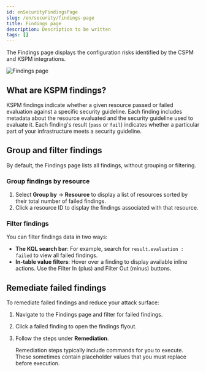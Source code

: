 ```yaml
---
id: enSecurityFindingsPage
slug: /en/security/findings-page
title: Findings page
description: Description to be written
tags: []
---
```


<div id="findings-page"></div>

The Findings page displays the configuration risks identified by the <DocLink id="enSecurityCspm">CSPM</DocLink> and <DocLink id="enSecurityKspm">KSPM</DocLink> integrations.

![Findings page](../images/findings-page/-cloud-native-security-findings-page.png)

<div id="findings-page-what-are-findings"></div>

## What are KSPM findings?

KSPM findings indicate whether a given resource passed or failed evaluation against a specific security guideline. Each finding includes metadata about the resource evaluated and the security guideline used to evaluate it. Each finding's result (`pass` or `fail`) indicates whether a particular part of your infrastructure meets a security guideline.

<div id="findings-page-group-filter"></div>

## Group and filter findings
By default, the Findings page lists all findings, without grouping or filtering.

### Group findings by resource

1. Select **Group by** -> **Resource** to display a list of resources sorted by their total number of failed findings.
1. Click a resource ID to display the findings associated with that resource.

<div id="findings-page-filter-findings"></div>

### Filter findings
You can filter findings data in two ways:

* **The KQL search bar**: For example, search for `result.evaluation : failed` to view all failed findings.
* **In-table value filters**: Hover over a finding to display available inline actions. Use the Filter In (plus) and Filter Out (minus) buttons.

<div id="findings-page-remediate-findings"></div>

## Remediate failed findings
To remediate failed findings and reduce your attack surface:

1. Navigate to the Findings page and <DocLink id="enSecurityFindingsPage" section="filter-findings">filter for failed findings</DocLink>.
1. Click a failed finding to open the findings flyout.
1. Follow the steps under **Remediation**.

    <DocCallOut title="Note">
    Remediation steps typically include commands for you to execute. These sometimes contain placeholder values that you must replace before execution.
    </DocCallOut>


